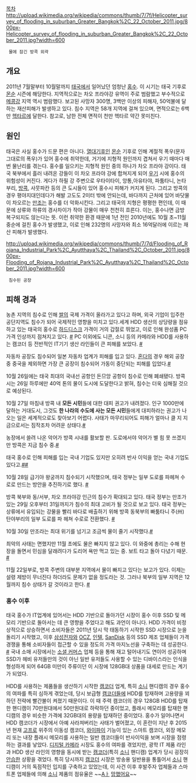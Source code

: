 [[목차]]
http://upload.wikimedia.org/wikipedia/commons/thumb/7/7f/Helicopter_survey_of_flooding_in_suburban_Greater_Bangkok%2C_22_October_2011.jpg/800px-Helicopter_survey_of_flooding_in_suburban_Greater_Bangkok%2C_22_October_2011.jpg?width=600
  물에 잠긴 방콕 외곽
== 개요 ==
2011년 7월말부터 10월말까지 [[태국]]에서 일어났던 엄청난 [[홍수]]. 이 시기는 태국 기후로 [[몬순]] 시즌에 해당한다. 지역적으로는 차오 프라야강 유역이 주로 범람했고 부수적으로 [[메콩강]] 지역 역시 범람했다. 보고된 사망자 300명, 3백만 이상의 피해자, 50억불에 달하는 재산피해가 발생하고 있다. 침수 지역은 58개 지역에 걸쳐 있으며, 면적으로는 6백만 [[헥타르]]에 달한다. 참고로, 남한 전체 면적이 천만 헥타르 약간 못미친다.

== 원인 ==
태국은 사실 홍수가 드문 편은 아니다. [[열대기후]]인 [[몬순]] 기후로 인해 계절적 폭우(문자 그대로의 폭우)가 있어 홍수에 취약한데, 거기에 지형적 원인까지 겹쳐서 우기 때마다 매번 물난리를 겪는다. 홍수를 일으키는 지형적 원인 중의 하나가 차오 프라야 강이다. 태국 북부에서 흘러 내려온 강들이 이 차오 프라야 강에 합쳐지게 되어 [[우기]] 시에 홍수의 위험성이 커진다.
게다가 하필 강 주변으로 우타이타이, 앙통,아유타야, 파툼타니, 논타부리, [[방콕]], 사뭇파칸 등의 큰 도시들이 있어 홍수시 피해가 커지게 된다. 그리고  방콕의 경우 평야지대인데다가 해발 고도도 2미터 밖에 안되는데, 바다까지 근처에 있어 바닷물이 차오르는 [[만조]]는 홍수를 더 악화시킨다. 그리고 태국의 지형은 평평한 편인데, 이 때문에 상류와 하류의 경사차이가 작아 강물이 매우 천천히 흐른다. 이는, 홍수나면 금방 복구되지도 않는다는 뜻. 이런 취약한 환경 때문에 1년 전인 2010년에도 10월 초~11월중순에 걸친 홍수가 발생했고, 이로 인해 232명의 사망자와 최소 16억달러에 이르는 재산 피해가 발생했다.

http://upload.wikimedia.org/wikipedia/commons/thumb/7/7d/Flooding_of_Rojana_Industrial_Park%2C_Ayutthaya%2C_Thailand%2C_October_2011.jpg/800px-Flooding_of_Rojana_Industrial_Park%2C_Ayutthaya%2C_Thailand%2C_October_2011.jpg?width=600
  침수된 공장

== 피해 경과 ==
농촌 지역의 침수로 인해 [[쌀]]의 국제 가격이 올라가고 있다고 하며, 외국 기업이 입주한 공단지역도 침수가 되어 국제적인 영향을 미치고 있다.세계 HDD 생산의 상당량을 점유하고 있는 태국의 홍수로 [[하드디스크]] 가격이 거의 갑절로 뛰었고, 이로 인해 완성품 PC 가격 인상까지 점쳐지고 있다. [http://biz.chosun.com/site/data/html_dir/2011/11/08/2011110801724.html #] PC 이외에도 니콘, 소니 등의 카메라와 HDD를 사용하는 캠코더 등 전반적인 IT기기 생산 라인들이 큰 피해를 보았다. [http://www.dt.co.kr/contents.html?article_no=2011103102010832758002 #]

자동차 공장도 침수되어 일본 자동차 업계가 피해를 입고 있다. [[혼다]]의 경우 해외 공장 중 중국을 제외하면 가장 큰 공장이 침수되어 가동이 중단되는 피해를 입었다.[http://www.asiatoday.co.kr/news/view.asp?seq=546711 #]

10월 26일에는 태국 최대의 국내선 공항인 돈므앙 공항이 침수로 인해 폐쇄됐다. 방콕시는 26일 하루에만 40억 톤의 물이 도시에 도달한다고 밝혀, 침수는 더욱 심해질 것으로 예상된다.

10월 27일 마침내 방콕 내 '''모든 시민'''들에 대한 대피 권고가 내려졌다. 인구 1000만에 달하는 거대도시, 그것도 '''한 나라의 수도에 사는 모든 시민'''들에게 대피하라는 권고가 나오는 일은 세계적으로도 찾아보기 어렵다. 사태가 마무리되어도 피해가 얼마나 클 지 지금으로서는 짐작조차 어려운 상태다.[http://news.naver.com/main/read.nhn?mode=LSD&mid=sec&sid1=001&oid=009&aid=0002562060 #]

농장에서 쓸려 나온 악어가 방콕 시내를 활보할 판. 도로에서야 악어가 별 힘 못 쓰겠지만 방콕은 지금 침수 중.[http://news.naver.com/main/hotissue/read.nhn?mid=hot&sid1=104&gid=692986&cid=313291&iid=446964&oid=143&aid=0002051969&ptype=011 #]

태국 홍수로 인해 피해를 입는 국내 기업도 있지만 오히려 반사 이익을 얻는 국내 기업도 있다고.[http://www.yonhapnews.co.kr/economy/2011/10/27/0302000000AKR20111027185600003.HTML #][http://www.yonhapnews.co.kr/stock/2011/10/27/1309000000AKR20111027113100008.HTML #]

10월 28일 급기야 왕궁까지 침수되기 시작했으며, 태국 정부는 일부 도로를 파헤쳐 수로로 만드는 방안을 추진하기로 했다.  [http://media.daum.net/foreign/view.html?cateid=1046&newsid=20111028174027167&p=Edaily #]

방콕 북부와 동/서부, 차오 프라야강 인근의 침수가 확대되고 있다. 태국 정부는 만조가있는 29일 오후부터 31일까지가 침수의 최대 고비가 될 것으로 보고 있다. 태국 정부는 상류에서 유입되는 강물을 빨리 바다로 배출하기 위해 방콕 동북부의 빠툼타니 주(州) 탄야부리의 일부 도로를 파 헤쳐 수로로 전환했다. [http://www.yonhapnews.co.kr/international/2011/10/29/0601070100AKR20111029025900076.HTML?template=2085 #]

10월 30일 만조라는 최대 위기를 넘기고 조금씩 물이 줄기 시작했다.[http://news.naver.com/main/hotissue/read.nhn?mid=hot&sid1=104&gid=692986&cid=313291&iid=448325&oid=003&aid=0004163177&ptype=011 #]

최악의 사태는 면했지만 11월 초에도 물은 빠지지 않고 있다. 이 와중에 총리는 수해 현장을 돌면서 민심을 달래려다가 도리어 욕만 먹고 있는 중. 보트 타고 돌아 다녔기 때문. [http://news.naver.com/main/hotissue/read.nhn?mid=hot&sid1=104&gid=692986&cid=313291&iid=11866664&oid=021&aid=0002092332&ptype=011 #]

11월 22일부로, 방콕 주변의 대부분 지역에서 물이 빠지고 있다는 보고가 있다. 이제는 설령 제방이 무너진다 하더라도 문제가 없을 정도라는 것. 그러나 북부의 일부 지역은 12월까지 침수 상태가 갈 것이라고 한다. [http://en.wikipedia.org/wiki/2011_Thailand_floods#Predictions_whether_downtown-Bangkok_would_flood #]

=== 홍수 이후 ===
태국 홍수가 IT업계에 있어서는 HDD 기반으로 돌아가던 시장이 홍수 이후 SSD 및 메모리 기반으로 돌아서는 데 큰 영향을 주었다고 해도 과언이 아니다. HDD 가격이 비정상적으로 상승하면서 소비자들은 2011년 당시 막 태동하기 시작한 SSD 시장으로 눈을 돌리기 시작했고, 이후 [[삼성전자]]와 [[OCZ]], [[인텔]], [[SanDisk]] 등의 SSD 제조 업체들이 가격 경쟁을 통해 소비자들이 접근할 수 있을 정도의 가격 마지노선을 구축하는 데 성공한다. [http://www.hankyung.com/news/app/newsview.php?aid=2012040826701 #] 국내 소매 시장에서는 [[소셜 커머스]] 업체 등을 통해 재고 털어내기도 연이어 성공하며 SSD가 헤비 유저들만의 것이 아닌 일반 유저들도 사용할 수 있는 디바이스라는 인식을 형성하게 되어 64GB 미만이 주류이던 이 시장에 128GB대 상품을 대세로 만드는 계기가 되었다.

HDD를 사용하는 제품들을 생산하기 시작한 [[캠코더]] 업계, 특히 [[소니]] 핸디캠의 경우 홍수의 여파를 특히 심하게 겪었는데, 당시 보급형 [[캠코더]]들에 HDD를 탑재하며 고용량을 꾀하던 전략에 빨간불이 켜졌기 때문이다. 이 때 주력 캠코더의 경우 128GB HDD를 탑재한 핸디캠이 70만원대에서 50만원대로 하락하던 중이었고, 플래시 메모리를 탑재한 핸디캠의 경우 비슷한 가격에 32GB대의 용량을 탑재하던 중이었다. 홍수가 일어나면서 HDD 캠코더가 시장에서 아예 사라져버리는 사태가 벌어졌고, 이 혼란이 지난 후 2015년 현재 [[고프로]] 위주의 이동성 캠코더, [[와이파이]] 기능이 있는 스마트 캠코더, 외장 메모리 또는 내장 플래시 메모리를 사용하는 일반 캠코더들이 반사이익을 보며 시장을 점령하는 결과를 낳았다. [[디지털 카메라]] 시장도 홍수의 여파를 겪었지만, 광학 IT 제품 라인과 HDD 생산 라인의 영향을 동시에 받는 [[캠코더]](특히 [[소니]] 핸디캠) 업계가 당시 굉장히 [[안습]]한 상황을 겪었다. 특히 당시까지 [[캠코더]] 시장은 방송용 일반용을 통틀어서 [[소니]] 핸디캠이 거의 독점적인 입지를 구축하고 있었는데, 이 사건 이후 후발주자 업체들과 스마트폰 업체들에 의해 [[소니]] 제품의 점유율은 ~~[[Aㅏ]] [[망했어요]]~~
